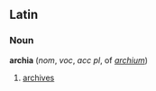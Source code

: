 ==Latin==
===Noun===
'''archia'''  (''nom'', ''voc'', ''acc'' ''pl'', of ''[[archium]]'')
#[[archive]]s